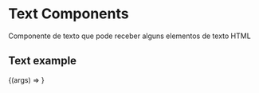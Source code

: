 
<Meta title="Components/Text" component={Text} />

# Text Components

Componente de texto que pode receber alguns elementos de texto HTML

## Text example

<Canvas>
  <Story name="Text variants" args={{ children: "Texto em h1" }}>
    {(args) => <Text {...args} />}
  </Story>
</Canvas>
